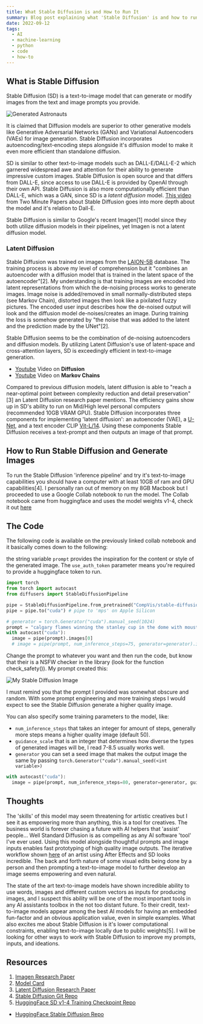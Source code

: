 ```yaml
---
title: What Stable Diffusion is and How to Run It
summary: Blog post explaining what 'Stable Diffusion' is and how to run it. The post also describes some other text-to-image AI models.
date: 2022-09-12
tags:
  - AI
  - machine-learning
  - python
  - code
  - how-to
---
```


## What is Stable Diffusion

Stable Diffusion (SD) is a text-to-image model that can generate or modify images from the text and image prompts you provide.

![Generated Astronauts](/static/images/SD-Astronauts.png)

It is claimed that Diffusion models are superior to other generative models like Generative Adversarial Networks (GANs) and Variational Autoencoders (VAEs) for image generation. Stable Diffusion incorporates autoencoding/text-encoding steps alongside it's diffusion model to make it even more efficient than standalone diffusion.

SD is similar to other text-to-image models such as DALL-E/DALL-E-2 which garnered widespread awe and attention for their ability to generate impressive custom images. Stable Diffusion is open source and that differs from DALL-E, since access to use DALL-E is provided by OpenAI through their own API. Stable Diffusion is also more computationally efficient than DALL-E, which was a GAN, since SD is a _latent diffusion_ model. [This video](https://youtu.be/nVhmFski3vg) from Two Minute Papers about Stable Diffusion goes into more depth about the model and it's relation to Dall-E.

Stable Diffusion is similar to Google's recent Imagen[1] model since they both utilize diffusion models in their pipelines, yet Imagen is not a latent diffusion model.

### Latent Diffusion

Stable Diffusion was trained on images from the [LAION-5B](https://laion.ai/blog/laion-5b/) database. The training process is above my level of comprehension but it "combines an autoencoder with a diffusion model that is trained in the latent space of the autoencoder"[2]. My understanding is that training images are encoded into latent representations from which the de-noising process works to generate images. Image noise is added/removed in small normally-distributed steps (see Markov Chain), distorted images then look like a pixilated fuzzy pictures. The encoded user input describes how the de-noised output will look and the diffusion model de-noises/creates an image. During training the loss is somehow generated by "the noise that was added to the latent and the prediction made by the UNet"[2].

Stable Diffusion seems to be the combination of de-noising autoencoders and diffusion models. By utilizing Latent Diffusion's use of latent-space and cross-attention layers, SD is exceedingly efficient in text-to-image generation.

- [Youtube](https://www.youtube.com/watch?v=fbLgFrlTnGU&t=425s&ab_channel=AriSeff) Video on **Diffusion**
- [Youtube](https://www.youtube.com/watch?v=i3AkTO9HLXo&ab_channel=NormalizedNerd) Video on **Markov Chains**

Compared to previous diffusion models, latent diffusion is able to "reach a near-optimal point between complexity reduction and detail preservation"[3] an Latent Diffusion research paper mentions. The efficiency gains show up in SD's ability to run on Mid/High level personal computers (recommended 10GB VRAM GPU). Stable Diffusion incorporates three components for implementing 'latent diffusion': an autoencoder (VAE), a [U-Net](https://arxiv.org/abs/1505.04597), and a text encoder CLIP [Vit-L/14](https://arxiv.org/abs/2103.00020). Using these components Stable Diffusion receives a text-prompt and then outputs an image of that prompt.

## How to Run Stable Diffusion and Generate Images

To run the Stable Diffusion 'inference pipeline' and try it's text-to-image capabilities you should have a computer with at least 10GB of ram and GPU capabilities[4]. I personally ran out of memory on my 8GB Macbook but I proceeded to use a Google Collab notebook to run the model. The Collab notebook came from huggingface and uses the model weights v1-4, check it out [here](https://colab.research.google.com/github/huggingface/notebooks/blob/main/diffusers/stable_diffusion.ipynb)

## The Code

The following code is available on the previously linked collab notebook and it basically comes down to the following:

the string variable `prompt` provides the inspiration for the content or style of the generated image. The `use_auth_token` parameter means you're required to provide a huggingface token to run.

```python
import torch
from torch import autocast
from diffusers import StableDiffusionPipeline

pipe = StableDiffusionPipeline.from_pretrained("CompVis/stable-diffusion-v1-4", revision="fp16", torch_dtype=torch.float16, use_auth_token=True)
pipe = pipe.to("cuda") # pipe to 'mps' on Apple Silicon

# generator = torch.Generator("cuda").manual_seed(1024)
prompt = "calgary flames winning the stanley cup in the dome with moustaches all around"
with autocast("cuda"):
  image = pipe(prompt).images[0]
  # image = pipe(prompt, num_inference_steps=75, generator=generator).images[0]
```

Change the prompt to whatever you want and then run the code, but know that their is a NSFW checker in the library (look for the function check_safety()). My prompt created this:

![My Stable Diffusion Image](/static/images/AI-Flames-Jersey.png)

I must remind you that the prompt I provided was somewhat obscure and random. With some prompt engineering and more training steps I would expect to see the Stable Diffusion generate a higher quality image.

You can also specify some training parameters to the model, like:

- `num_inference_steps` that takes an integer for amount of steps, generally more steps means a higher quality image (default 50).
- `guidance_scale` that is an integer that determines how diverse the types of generated images will be, I read 7-8.5 usually works well.
- `generator` you can set a seed image that makes the output image the same by passing `torch.Generator("cuda").manual_seed(<int variable>)`

```python
with autocast("cuda"):
  image = pipe(prompt, num_inference_steps=80, generator=generator, guidance_scale=7).images[0]
```

## Thoughts

The 'skills' of this model may seem threatening for artistic creatives but I see it as empowering more than anything, this is a tool for creatives. The business world is forever chasing a future with AI helpers that 'assist' people... Well Standard Diffusion is as compelling as any AI software 'tool' I've ever used. Using this model alongside thoughtful prompts and image inputs enables fast prototyping of high quality image outputs. The iterative workflow shown [here](https://www.reddit.com/r/StableDiffusion/comments/xcjj7u/sd_img2img_after_effects_i_generated_2_images_and/) of an artist using After Effects and SD looks incredible. The back and forth nature of some visual edits being done by a person and then prompting a text-to-image model to further develop an image seems empowering and even natural.

The state of the art text-to-image models have shown incredible ability to use words, images and different custom vectors as inputs for producing images, and I suspect this ability will be one of the most important tools in any AI assistants toolbox in the not too distant future. To their credit, text-to-image models appear among the best AI models for having an embedded fun-factor and an obvious application value, even in simple examples. What also excites me about Stable Diffusion is it's lower computational constraints, enabling text-to-image locally due to public weights[5]. I will be looking for other ways to work with Stable Diffusion to improve my prompts, inputs, and ideations.

## Resources

1. [Imagen Research Paper](https://arxiv.org/abs/2205.11487)
2. [Model Card](https://github.com/CompVis/stable-diffusion/blob/main/Stable_Diffusion_v1_Model_Card.md)
3. [Latent Diffusion Research Paper](https://arxiv.org/abs/2112.10752)
4. [Stable Diffusion Git Repo](https://github.com/CompVis/stable-diffusion)
5. [HuggingFace SD v1-4 Training Checkpoint Repo](https://huggingface.co/CompVis/stable-diffusion-v1-4)

- [HuggingFace Stable Diffusion Repo](https://huggingface.co/CompVis/stable-diffusion)
